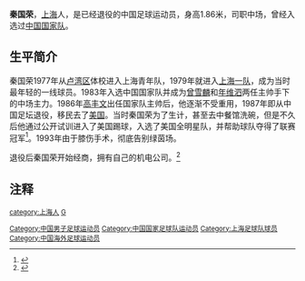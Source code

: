 '''秦国荣'''{{BD|1961年|5月4日|||Q}}，[[上海|上海]]人，是已经退役的中国足球运动员，身高1.86米，司职中场，曾经入选过[[中国国家足球队|中国国家队]]。

==生平简介==
秦国荣1977年从[[卢湾区|卢湾区]]体校进入上海青年队，1979年就进入[[上海足球队|上海一队]]，成为当时最年轻的一线球员。1983年入选中国国家队并成为[[曾雪麟|曾雪麟]]和[[年维泗|年维泗]]两任主帅手下的中场主力。1986年[[高丰文|高丰文]]出任国家队主帅后，他逐渐不受重用，1987年即从中国足坛退役，移民去了[[美国|美国]]。当时秦国荣为了生计，甚至去中餐馆洗碗，但是不久后他通过公开试训进入了美国{{tsl|en|San Francisco Bay Blackhawks||旧金山湾黑鹰}}踢球，入选了美国全明星队，并帮助球队夺得了联赛冠军<ref>{{cite news|url=http://sports.qq.com/a/20071128/000003_1.htm|title=中国球员留洋编年史(五) 秦国荣威震美国联赛|date=2007-11-28|accessdate=2008-08-22|publisher=腾讯体育|author=刘姚尧|archive-date=2007-12-03|archive-url=https://web.archive.org/web/20071203044104/http://sports.qq.com/a/20071128/000003_1.htm|dead-url=no}}</ref>。1993年由于膝伤手术，彻底告别绿茵场。

退役后秦国荣开始经商，拥有自己的机电公司。<ref>{{cite news|url=http://sports.sina.com.cn/s/2005-08-22/1023643381s.shtml|title=秦国荣：离开球场离不开足球 希望能为上海做出贡献|date=2005-08-22|accessdate=2008-08-22|publisher=上海青年报|archive-date=2019-06-09|archive-url=https://web.archive.org/web/20190609160323/http://sports.sina.com.cn/s/2005-08-22/1023643381s.shtml|dead-url=no}}</ref>

==注释==
<small>
<references />
{{1984年亚洲杯足球赛中国参赛名单}}
{{DEFAULTSORT:QIN Guorong}}
[[Category:中国男子足球运动员|Category:中国男子足球运动员]]
[[Category:中国国家足球队运动员|Category:中国国家足球队运动员]]
[[Category:上海足球队球员|Category:上海足球队球员]]
[[Category:中国海外足球运动员|Category:中国海外足球运动员]]
[[category:上海人|category:上海人]]
[[category:秦姓|G]]